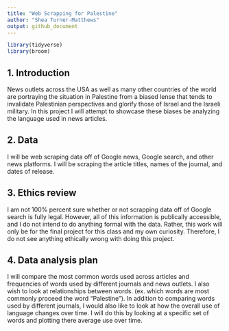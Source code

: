 ```yaml
---
title: "Web Scrapping for Palestine"
author: "Shea Turner-Matthews"
output: github_document
---
```


```r
library(tidyverse)
library(broom)
```

## 1. Introduction

News outlets across the USA as well as many other countries of the world are portraying the situation in Palestine from a biased lense that tends to invalidate Palestinian perspectives and glorify those of Israel and the Israeli military. In this project I will attempt to showcase these biases be analyzing the language used in news articles.

## 2. Data

I will be web scraping data off of Google news, Google search, and other news platforms. I will be scraping the article titles, names of the journal, and dates of release. 

## 3. Ethics review

I am not 100% percent sure whether or not scrapping data off of Google search is fully legal. However, all of this information is publically accessible, and I do not intend to do anything formal with the data. Rather, this work will only be for the final project for this class and my own curiosity. Therefore, I do not see anything ethically wrong with doing this project.

## 4. Data analysis plan

I will compare the most common words used across articles and frequencies of words used by different journals and news outlets. I also wish to look at relationships between words. (ex. which words are most commonly proceed the word "Palestine"). In addition to comparing words used by different journals, I would also like to look at how the overall use of language changes over time. I will do this by looking at a specific set of words and plotting there average use over time. 

